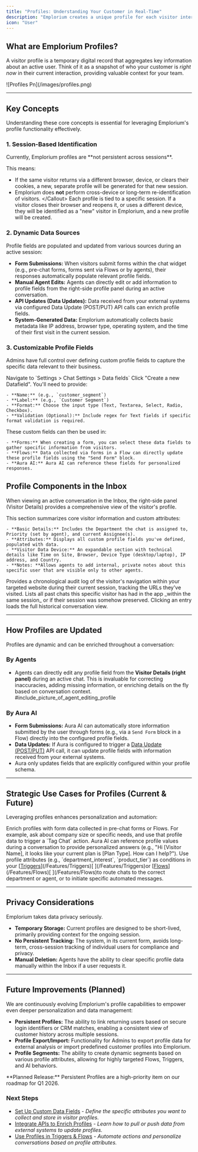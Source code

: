 ```yaml
---
title: "Profiles: Understanding Your Customer in Real-Time"
description: "Emplorium creates a unique profile for each visitor interacting with your chat widget. This profile is continuously enriched with data collected during the session – through conversations, forms, and API updates. While current profiles are session-based, they are vital for delivering contextual and informed support during an active chat."
icon: "User"
---
```


## What are Emplorium Profiles?

A visitor profile is a temporary digital record that aggregates key information about an active user. Think of it as a snapshot of who your customer is _right now_ in their current interaction, providing valuable context for your team.

<Frame>
  ![Profiles Pn](/images/profiles.png)
</Frame>

---

## Key Concepts

Understanding these core concepts is essential for leveraging Emplorium's profile functionality effectively.

### 1. **Session-Based Identification**

<Warning>
  Currently, Emplorium profiles are **not persistent across sessions**.
</Warning>

This means:

- If the same visitor returns via a different browser, device, or clears their cookies, a new, separate profile will be generated for that new session.
- Emplorium does **not** perform cross-device or long-term re-identification of visitors. &lt;/Callout\> Each profile is tied to a specific session. If a visitor closes their browser and reopens it, or uses a different device, they will be identified as a "new" visitor in Emplorium, and a new profile will be created.

### 2. Dynamic Data Sources

Profile fields are populated and updated from various sources during an active session:

- **Form Submissions:** When visitors submit forms within the chat widget (e.g., pre-chat forms, forms sent via Flows or by agents), their responses automatically populate relevant profile fields.
- **Manual Agent Edits:** Agents can directly edit or add information to profile fields from the right-side profile panel during an active conversation.
- **API Updates (Data Updates):** Data received from your external systems via configured Data Update (POST/PUT) API calls can enrich profile fields.
- **System-Generated Data:** Emplorium automatically collects basic metadata like IP address, browser type, operating system, and the time of their first visit in the current session.

### 3. Customizable Profile Fields

Admins have full control over defining custom profile fields to capture the specific data relevant to their business.

<Steps>
  <Step title="Access Settings">
    Navigate to `Settings > Chat Settings > Data fields`
  </Step>
  <Step title="Create New Data Field">
    Click "Create a new Datafield". You'll need to provide:

    - **Name:** (e.g., `customer_segment`) 
    - **Label:** (e.g., `Customer Segment`) 
    - **Format:** Choose the input type (Text, Textarea, Select, Radio, Checkbox). 
    - **Validation (Optional):** Include regex for Text fields if specific format validation is required.
  </Step>
  <Step title="Map to Forms & Flows">
    These custom fields can then be used in:

    - **Forms:** When creating a form, you can select these data fields to gather specific information from visitors. 
    - **Flows:** Data collected via forms in a Flow can directly update these profile fields using the "Send Form" block. 
    - **Aura AI:** Aura AI can reference these fields for personalized responses.
  </Step>
</Steps>

## Profile Components in the Inbox

When viewing an active conversation in the Inbox, the right-side panel (Visitor Details) provides a comprehensive view of the visitor's profile.

<Tabs>
  <Tab title="Profile Tab">
    This section summarizes core visitor information and custom attributes: 

    - **Basic Details:** Includes the Department the chat is assigned to, Priority (set by agent), and current Assignee(s). 
    - **Attributes:** Displays all custom profile fields you've defined, populated with data. 
    - **Visitor Data Device:** An expandable section with technical details like Time on Site, Browser, Device Type (desktop/laptop), IP address, and Country.
    - **Notes: **Allows agents to add internal, private notes about this specific user that are visible only to other agents. 
  </Tab>
  <Tab title="Browse History Tab">
    Provides a chronological audit log of the visitor's navigation within your targeted website during their current session, tracking the URLs they've visited.
  </Tab>
  <Tab title="Previous Conversations Tab (Coming Soon)">
    Lists all past chats this specific visitor has had in the app _within the same session_ or if their session was somehow preserved. Clicking an entry loads the full historical conversation view.
  </Tab>
</Tabs>

---

## How Profiles are Updated

Profiles are dynamic and can be enriched throughout a conversation:

### By Agents

- Agents can directly edit any profile field from the **Visitor Details (right panel)** during an active chat. This is invaluable for correcting inaccuracies, adding missing information, or enriching details on the fly based on conversation context. #include_picture_of_agent_editing_profile

### By Aura AI

- **Form Submissions:** Aura AI can automatically store information submitted by the user through forms (e.g., via a `Send Form` block in a Flow) directly into the configured profile fields.
- **Data Updates:** If Aura is configured to trigger a [Data Update (POST/PUT)](/Advanced/DataRequest&Update) API call, it can update profile fields with information received from your external systems.
- Aura only updates fields that are explicitly configured within your profile schema.

---

## Strategic Use Cases for Profiles (Current & Future)

Leveraging profiles enhances personalization and automation:

<CardGroup cols={2}>
  <Card title="Real-Time Lead Qualification" icon="clipboard-check">
    Enrich profiles with form data collected in pre-chat forms or Flows. For example, ask about company size or specific needs, and use that profile data to trigger a `Tag Chat` action.
  </Card>
  <Card title="In-Session AI Personalization" icon="robot">
    Aura AI can reference profile values during a conversation to provide personalized answers (e.g., "Hi [Visitor Name], it looks like your current plan is [Plan Type]. How can I help?").
  </Card>
  <Card title="Dynamic Routing & Automation" icon="route">
    Use profile attributes (e.g., `department_interest`, `product_tier`) as conditions in your [<u>Triggers</u>](/Features/Triggers)[ ](/Features/Triggers)or [<u>Flows</u>](/Features/Flows)[ ](/Features/Flows)to route chats to the correct department or agent, or to initiate specific automated messages.
  </Card>
</CardGroup>


---

## Privacy Considerations

Emplorium takes data privacy seriously.

- **Temporary Storage:** Current profiles are designed to be short-lived, primarily providing context for the ongoing session.
- **No Persistent Tracking:** The system, in its current form, avoids long-term, cross-session tracking of individual users for compliance and privacy.
- **Manual Deletion:** Agents have the ability to clear specific profile data manually within the Inbox if a user requests it.

---

## Future Improvements (Planned)

We are continuously evolving Emplorium's profile capabilities to empower even deeper personalization and data management:

- **Persistent Profiles:** The ability to link returning users based on secure login identifiers or CRM matches, enabling a consistent view of customer history across multiple sessions.
- **Profile Export/Import:** Functionality for Admins to export profile data for external analysis or import predefined customer profiles into Emplorium.
- **Profile Segments:** The ability to create dynamic segments based on various profile attributes, allowing for highly targeted Flows, Triggers, and AI behaviors.

<Update label="06/21/2025" description="">
  **Planned Release:** Persistent Profiles are a high-priority item on our roadmap for Q1 2026.
</Update>

### Next Steps

- [Set Up Custom Data Fields](/essentials/settings) - _Define the specific attributes you want to collect and store in visitor profiles._
- [Integrate APIs to Enrich Profiles](/Advanced/DataRequest&Update) - _Learn how to pull or push data from external systems to update profiles._
- [Use Profiles in Triggers & Flows](/Features/Flows) - _Automate actions and personalize conversations based on profile attributes._